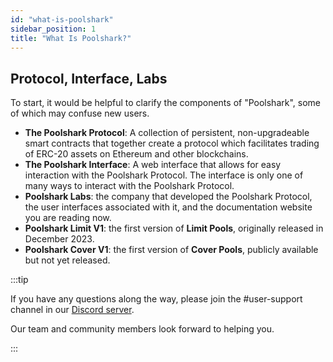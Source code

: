 ```yaml
---
id: "what-is-poolshark"
sidebar_position: 1
title: "What Is Poolshark?"
---
```



## Protocol, Interface, Labs

To start, it would be helpful to clarify the components of "Poolshark", some of which may
confuse new users.

- **The Poolshark Protocol**: A collection of persistent, non-upgradeable smart contracts that together create a protocol
  which facilitates trading of ERC-20 assets on Ethereum and other blockchains. 
- **The Poolshark Interface**: A web interface that allows for easy interaction with the Poolshark Protocol. The interface
  is only one of many ways to interact with the Poolshark Protocol.
- **Poolshark Labs**: the company that developed the Poolshark Protocol, the user interfaces associated with it, and the
  documentation website you are reading now.
- **Poolshark Limit V1**: the first version of **Limit Pools**, originally released in December 2023.
- **Poolshark Cover V1**: the first version of **Cover Pools**, publicly available but not yet released.

:::tip

If you have any questions along the way, please join the #user-support channel in our <a href={links.discord}>Discord server</a>.

Our team and community members look forward to helping you.‌

:::

